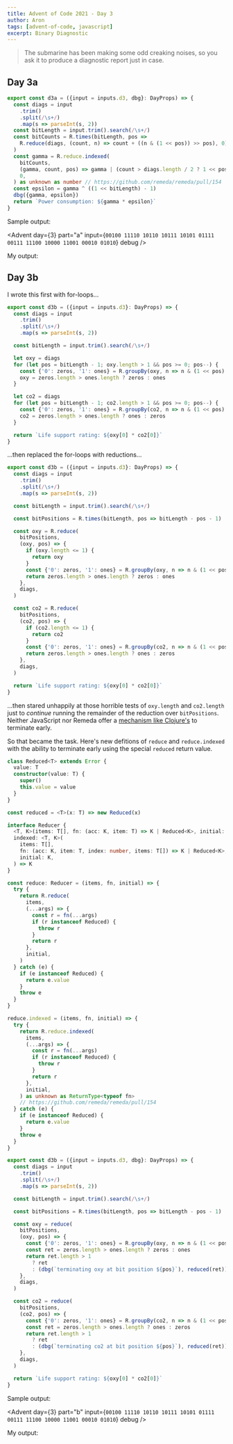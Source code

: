 ```yaml
---
title: Advent of Code 2021 - Day 3
author: Aron
tags: [advent-of-code, javascript]
excerpt: Binary Diagnostic
---
```


> The submarine has been making some odd creaking noises, so you ask it to
> produce a diagnostic report just in case.

## Day 3a

```typescript
export const d3a = ({input = inputs.d3, dbg}: DayProps) => {
  const diags = input
    .trim()
    .split(/\s+/)
    .map(s => parseInt(s, 2))
  const bitLength = input.trim().search(/\s+/)
  const bitCounts = R.times(bitLength, pos =>
    R.reduce(diags, (count, n) => count + ((n & (1 << pos)) >> pos), 0),
  )
  const gamma = R.reduce.indexed(
    bitCounts,
    (gamma, count, pos) => gamma | (count > diags.length / 2 ? 1 << pos : 0),
    0,
  ) as unknown as number // https://github.com/remeda/remeda/pull/154
  const epsilon = gamma ^ ((1 << bitLength) - 1)
  dbg({gamma, epsilon})
  return `Power consumption: ${gamma * epsilon}`
}
```

Sample output:

<Advent day={3} part="a" input={`
00100
11110
10110
10111
10101
01111
00111
11100
10000
11001
00010
01010
`} debug />

My output:

<Advent day={3} part="a" debug />

## Day 3b

I wrote this first with for-loops...

```typescript
export const d3b = ({input = inputs.d3}: DayProps) => {
  const diags = input
    .trim()
    .split(/\s+/)
    .map(s => parseInt(s, 2))

  const bitLength = input.trim().search(/\s+/)

  let oxy = diags
  for (let pos = bitLength - 1; oxy.length > 1 && pos >= 0; pos--) {
    const {'0': zeros, '1': ones} = R.groupBy(oxy, n => n & (1 << pos) && 1)
    oxy = zeros.length > ones.length ? zeros : ones
  }

  let co2 = diags
  for (let pos = bitLength - 1; co2.length > 1 && pos >= 0; pos--) {
    const {'0': zeros, '1': ones} = R.groupBy(co2, n => n & (1 << pos) && 1)
    co2 = zeros.length > ones.length ? ones : zeros
  }

  return `Life support rating: ${oxy[0] * co2[0]}`
}
```

...then replaced the for-loops with reductions...

```typescript
export const d3b = ({input = inputs.d3}: DayProps) => {
  const diags = input
    .trim()
    .split(/\s+/)
    .map(s => parseInt(s, 2))

  const bitLength = input.trim().search(/\s+/)

  const bitPositions = R.times(bitLength, pos => bitLength - pos - 1)

  const oxy = R.reduce(
    bitPositions,
    (oxy, pos) => {
      if (oxy.length <= 1) {
        return oxy
      }
      const {'0': zeros, '1': ones} = R.groupBy(oxy, n => n & (1 << pos) && 1)
      return zeros.length > ones.length ? zeros : ones
    },
    diags,
  )

  const co2 = R.reduce(
    bitPositions,
    (co2, pos) => {
      if (co2.length <= 1) {
        return co2
      }
      const {'0': zeros, '1': ones} = R.groupBy(co2, n => n & (1 << pos) && 1)
      return zeros.length > ones.length ? ones : zeros
    },
    diags,
  )

  return `Life support rating: ${oxy[0] * co2[0]}`
}
```

...then stared unhappily at those horrible tests of `oxy.length` and
`co2.length` just to _continue_ running the remainder of the reduction over
`bitPositions`. Neither JavaScript nor Remeda offer a [mechanism like
Clojure's](https://clojuredocs.org/clojure.core/reduced) to terminate early.

So that became the task. Here's new defitions of `reduce` and `reduce.indexed`
with the ability to terminate early using the special `reduced` return value.

```typescript
class Reduced<T> extends Error {
  value: T
  constructor(value: T) {
    super()
    this.value = value
  }
}

const reduced = <T>(x: T) => new Reduced(x)

interface Reducer {
  <T, K>(items: T[], fn: (acc: K, item: T) => K | Reduced<K>, initial: K): K
  indexed: <T, K>(
    items: T[],
    fn: (acc: K, item: T, index: number, items: T[]) => K | Reduced<K>,
    initial: K,
  ) => K
}

const reduce: Reducer = (items, fn, initial) => {
  try {
    return R.reduce(
      items,
      (...args) => {
        const r = fn(...args)
        if (r instanceof Reduced) {
          throw r
        }
        return r
      },
      initial,
    )
  } catch (e) {
    if (e instanceof Reduced) {
      return e.value
    }
    throw e
  }
}

reduce.indexed = (items, fn, initial) => {
  try {
    return R.reduce.indexed(
      items,
      (...args) => {
        const r = fn(...args)
        if (r instanceof Reduced) {
          throw r
        }
        return r
      },
      initial,
    ) as unknown as ReturnType<typeof fn>
    // https://github.com/remeda/remeda/pull/154
  } catch (e) {
    if (e instanceof Reduced) {
      return e.value
    }
    throw e
  }
}

export const d3b = ({input = inputs.d3, dbg}: DayProps) => {
  const diags = input
    .trim()
    .split(/\s+/)
    .map(s => parseInt(s, 2))

  const bitLength = input.trim().search(/\s+/)

  const bitPositions = R.times(bitLength, pos => bitLength - pos - 1)

  const oxy = reduce(
    bitPositions,
    (oxy, pos) => {
      const {'0': zeros, '1': ones} = R.groupBy(oxy, n => n & (1 << pos) && 1)
      const ret = zeros.length > ones.length ? zeros : ones
      return ret.length > 1
        ? ret
        : (dbg(`terminating oxy at bit position ${pos}`), reduced(ret))
    },
    diags,
  )

  const co2 = reduce(
    bitPositions,
    (co2, pos) => {
      const {'0': zeros, '1': ones} = R.groupBy(co2, n => n & (1 << pos) && 1)
      const ret = zeros.length > ones.length ? ones : zeros
      return ret.length > 1
        ? ret
        : (dbg(`terminating co2 at bit position ${pos}`), reduced(ret))
    },
    diags,
  )

  return `Life support rating: ${oxy[0] * co2[0]}`
}
```

Sample output:

<Advent day={3} part="b" input={`
00100
11110
10110
10111
10101
01111
00111
11100
10000
11001
00010
01010
`} debug />

My output:

<Advent day={3} part="b" debug />
